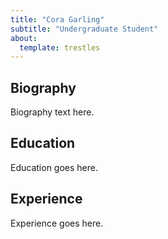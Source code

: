 ```yaml
---
title: "Cora Garling"
subtitle: "Undergraduate Student"
about:
  template: trestles
---
```

## Biography

Biography text here. 

## Education

Education goes here. 

## Experience

Experience goes here. 
